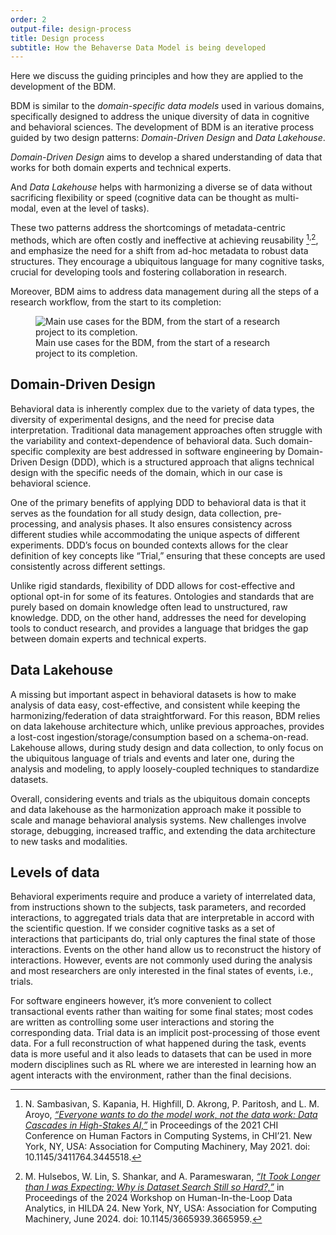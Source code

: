 ```yaml
---
order: 2
output-file: design-process
title: Design process
subtitle: How the Behaverse Data Model is being developed
---
```


Here we discuss the guiding principles and how they are applied to the development of the BDM.

BDM is similar to the *domain-specific data models* used in various domains, specifically designed to address the unique diversity of data in cognitive and behavioral sciences. The development of BDM is an iterative process guided by two design patterns: *Domain-Driven Design* and *Data Lakehouse*.

*Domain-Driven Design* aims to develop a shared understanding of data that works for both domain experts and technical experts.

And *Data Lakehouse* helps with harmonizing a diverse se of data without sacrificing flexibility or speed (cognitive data can be thought as multi-modal, even at the level of tasks).

These two patterns address the shortcomings of metadata-centric methods, which are often costly and ineffective at achieving reusability [^1]^,^[^2], and emphasize the need for a shift from ad-hoc metadata to robust data structures. They encourage a ubiquitous language for many cognitive tasks, crucial for developing tools and fostering collaboration in research.

[^1]: N. Sambasivan, S. Kapania, H. Highfill, D. Akrong, P. Paritosh, and L. M. Aroyo, [*"Everyone wants to do the model work, not the data work: Data Cascades in High-Stakes AI,"*](https://doi.org/10.1145/3411764.3445518) in Proceedings of the 2021 CHI Conference on Human Factors in Computing Systems, in CHI'21. New York, NY, USA: Association for Computing Machinery, May 2021. doi: 10.1145/3411764.3445518.

[^2]: M. Hulsebos, W. Lin, S. Shankar, and A. Parameswaran, [*"It Took Longer than I was Expecting: Why is Dataset Search Still so Hard?,"*](https://dl.acm.org/doi/10.1145/3665939.3665959) in Proceedings of the 2024 Workshop on Human-In-the-Loop Data Analytics, in HILDA  24. New York, NY, USA: Association for Computing Machinery, June 2024. doi: 10.1145/3665939.3665959.


Moreover, BDM aims to address data management during all the steps of a research workflow, from the start to its completion:


![Main use cases for the BDM, from the start of a research project to its completion.](/assets/bpmn/bdm_use_cases.png)


## Domain-Driven Design

Behavioral data is inherently complex due to the variety of data types, the diversity of experimental designs, and the need for precise data interpretation. Traditional data management approaches often struggle with the variability and context-dependence of behavioral data. Such domain-specific complexity are best addressed in software engineering by Domain-Driven Design (DDD), which is a structured approach that aligns technical design with the specific needs of the domain, which in our case is behavioral science.

One of the primary benefits of applying DDD to behavioral data is that it serves as the foundation for all study design, data collection, pre-processing, and analysis phases. It also ensures consistency across different studies while accommodating the unique aspects of different experiments. DDD's focus on bounded contexts allows for the clear definition of key concepts like "Trial," ensuring that these concepts are used consistently across different settings.

Unlike rigid standards, flexibility of DDD allows for cost-effective and optional opt-in for some of its features. Ontologies and standards that are purely based on domain knowledge often lead to unstructured, raw knowledge. DDD, on the other hand, addresses the need for developing tools to conduct research, and provides a language that bridges the gap between domain experts and technical experts.

## Data Lakehouse

A missing but important aspect in behavioral datasets is how to make analysis of data easy, cost-effective, and consistent while keeping the harmonizing/federation of data straightforward. For this reason, BDM relies on data lakehouse architecture which, unlike previous approaches, provides a lost-cost ingestion/storage/consumption based on a schema-on-read. Lakehouse allows, during study design and data collection, to only focus on the ubiquitous language of trials and events and later one, during the analysis and modeling, to apply loosely-coupled techniques to standardize datasets.

Overall, considering events and trials as the ubiquitous domain concepts and data lakehouse as the harmonization approach make it possible to scale and manage behavioral analysis systems. New challenges involve storage, debugging, increased  traffic, and extending the data architecture to new tasks and modalities.


## Levels of data

Behavioral experiments require and produce a variety of interrelated data, from instructions shown to the subjects, task parameters, and recorded interactions, to aggregated trials data that are interpretable in accord with the scientific question. If we consider cognitive tasks as a set of interactions that participants do, trial only captures the final state of those interactions. Events on the other hand allow us to reconstruct the history of interactions. However, events are not commonly used during the analysis and most researchers are only interested in the final states of events, i.e., trials.

For software engineers however, it's more convenient to collect transactional events rather than waiting for some final states; most codes are written as controlling some user interactions and storing the corresponding data. Trial data is an implicit post-processing of those event data. For a full reconstruction of what happened during the task, events data is more useful and it also leads to datasets that can be used in more modern disciplines such as RL where we are interested in learning how an agent interacts with the environment, rather than the final decisions.
